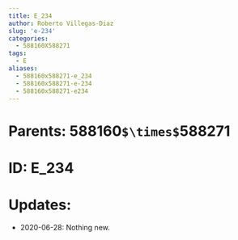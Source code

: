 ```yaml
---
title: E_234
author: Roberto Villegas-Diaz
slug: 'e-234'
categories:
  - 588160X588271
tags:
  - E
aliases:
  - 588160x588271-e_234
  - 588160x588271-e-234
  - 588160x588271-e234
---
```


# **Parents**: 588160`$\times$`588271
# **ID**: E_234
# **Updates**: 
 - 2020-06-28: Nothing new.
